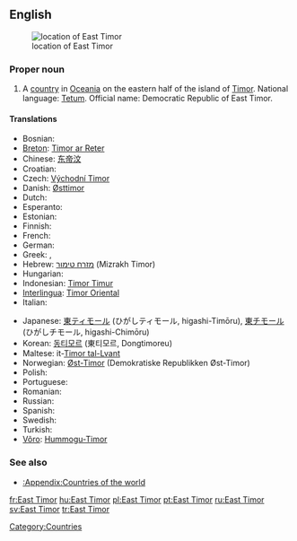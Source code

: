 {{wikipedia}}
==English==
[[Image:LocationEastTimor.svg|thumb|location of East Timor]]

===Proper noun===
{{en-proper noun|sg=[[East]] [[Timor]]}}

# A [[country]] in [[Oceania]] on the eastern half of the island of [[Timor]]. National language: [[Tetum]]. Official name: Democratic Republic of East Timor.

====Translations====
{{trans-top|Country in Oceania}}
*Bosnian: {{t-|bs|Istočni Timor|m}}
*[[Breton]]: [[Timor ar Reter]]
*Chinese: [[东帝汶]]
*Croatian: {{t-|hr|Istočni Timor|m}}
* Czech: [[Východní Timor]] {{m}}
*Danish: [[Østtimor]]
* Dutch: {{t-|nl|Oost-Timor}}
* Esperanto: {{t-|eo|Orienta Timoro|xs=Esperanto}}
* Estonian: {{t-|et|Ida-Timor}}
* Finnish: {{t+|fi|Itä-Timor}}
* French: {{t-|fr|Timor Oriental}}
* German: {{t-|de|Osttimor}}
* Greek: {{t-|el|Ανατολικό Τιμόρ|tr=Anatolikó Timór|sc=Grek}}, {{t-|el|Ανατολικό Τίμορ|tr=Anatolikó Tímor|sc=Grek}}
*Hebrew: [[מזרח טימור]] (Mizrakh Timor)
* Hungarian: {{t-|hu|Kelet-Timor}}
*Indonesian: [[Timor Timur]]
*[[Interlingua]]: [[Timor Oriental]]
* Italian: {{t-|it|Timor Est}}
{{trans-mid}}
*Japanese: [[東ティモール]] (ひがしティモール, higashi-Timōru), [[東チモール]] (ひがしチモール, higashi-Chimōru)
*Korean: [[동티모르]] (東티모르, Dongtimoreu)
*Maltese: it-[[Timor tal-Lvant]]
*Norwegian: [[Øst-Timor]] (Demokratiske Republikken Øst-Timor)
* Polish: {{t-|pl|Timor Wschodni|m}}
* Portuguese: {{t-|pt|Timor Leste}}
* Romanian: {{t-|ro|Timorul de Est|n}}
* Russian: {{t-|ru|Восточный Тимор|m|tr=Vostóčnyj Timór|sc=Cyrl}}
* Spanish: {{t-|es|Timor Oriental}}
* Swedish: {{t+|sv|Östtimor}}
* Turkish: {{t-|tr|Doğu Timor}}
*[[Võro]]: [[Hummogu-Timor]]
{{trans-bottom}}

===See also===
*[[:Appendix:Countries of the world]]

[[Category:Countries]]

[[fr:East Timor]]
[[hu:East Timor]]
[[pl:East Timor]]
[[pt:East Timor]]
[[ru:East Timor]]
[[sv:East Timor]]
[[tr:East Timor]]